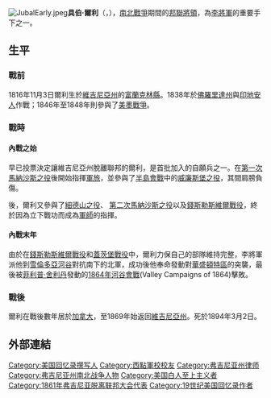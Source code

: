 [[File:JubalEarly.jpeg|thumb]]'''具伯·爾利'''（{{lang|en|Jubal Anderson Early}}，{{bd|1816年|11月3日|1894年|3月2日|catIdx=E}}），[[南北戰爭|南北戰爭]]期間的[[邦聯|邦聯]][[將領|將領]]，為[[李將軍|李將軍]]的重要手下之一。

==生平==
===戰前===
1816年11月3日爾利生於[[維吉尼亞州|維吉尼亞州]]的[[富蘭克林縣_(維吉尼亞州)|富蘭克林縣]]。1838年於[[佛羅里達州|佛羅里達州]]與[[印地安人|印地安人]]作戰；1846年至1848年則參與了[[美墨戰爭|美墨戰爭]]。

===戰時===
====內戰之始====
早已投票決定讓維吉尼亞州脫離聯邦的爾利，是首批加入的自願兵之一。在[[第一次馬納沙斯之役|第一次馬納沙斯之役]]後開始指揮[[軍旅|軍旅]]，並參與了[[半島會戰|半島會戰]]中的[[威廉斯堡之役|威廉斯堡之役]]，其間肩膀負傷。

後，爾利又參與了[[細德山之役|細德山之役]]、 [[第二次馬納沙斯之役|第二次馬納沙斯之役]]以及[[錢斯勒斯維爾戰役|錢斯勒斯維爾戰役]]，終於因為立下戰功而成為[[軍師|軍師]]的指揮。

====內戰末年====
由於在[[錢斯勒斯維爾戰役|錢斯勒斯維爾戰役]]和[[蓋茨堡戰役|蓋茨堡戰役]]中，爾利力保自己的部隊維持完整，李將軍派他到[[雪倫多亞河谷|雪倫多亞河谷]]對抗南下的北軍，成功後他奉命發動對[[華盛頓特區|華盛頓特區]]的突襲，最後被[[菲利普·舍利丹|菲利普·舍利丹]]發動的[[1864年河谷會戰|1864年河谷會戰]](Valley Campaigns of 1864)擊敗。

===戰後===
爾利在戰後數年居於[[加拿大|加拿大]]，至1869年始返回[[維吉尼亞州|維吉尼亞州]]。死於1894年3月2日。

==外部連結==

{{美利堅聯盟國陸軍中將|state=collapsed}}
{{DEFAULTSORT:Early, Jubal}}
[[Category:美国回忆录撰写人|Category:美国回忆录撰写人]]
[[Category:西點軍校校友|Category:西點軍校校友]]
[[Category:弗吉尼亚州律师|Category:弗吉尼亚州律师]]
[[Category:弗吉尼亚州南北战争人物|Category:弗吉尼亚州南北战争人物]]
[[Category:美国白人至上主义者|Category:美国白人至上主义者]]
[[Category:1861年弗吉尼亚脱离联邦大会代表|Category:1861年弗吉尼亚脱离联邦大会代表]]
[[Category:19世纪美国回忆录作者|Category:19世纪美国回忆录作者]]